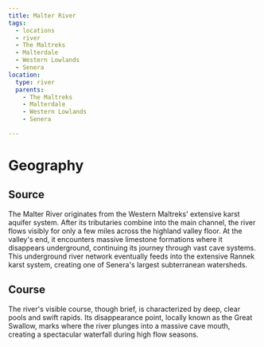 ```yaml
---
title: Malter River
tags:
  - locations
  - river
  - The Maltreks
  - Malterdale
  - Western Lowlands
  - Senera
location:
  type: river
  parents:
    - The Maltreks
    - Malterdale
    - Western Lowlands
    - Senera

---
```


# Geography

## Source

The Malter River originates from the Western Maltreks' extensive karst aquifer
system. After its tributaries combine into the main channel, the river flows
visibly for only a few miles across the highland valley floor. At the valley's
end, it encounters massive limestone formations where it disappears underground,
continuing its journey through vast cave systems. This underground river network
eventually feeds into the extensive Rannek karst system, creating one of
Senera's largest subterranean watersheds.

## Course

The river's visible course, though brief, is characterized by deep, clear pools
and swift rapids. Its disappearance point, locally known as the Great Swallow,
marks where the river plunges into a massive cave mouth, creating a spectacular
waterfall during high flow seasons.
